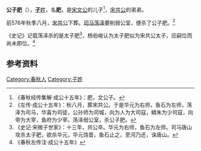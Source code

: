 {{Infobox 先秦人物
|名称= 公子肥
|图像=
|图说=
|姓=[[子姓|子]]
|氏=
|名=肥
|字=
|别名=
|别字=
|谥号=
|时代=春秋时期
|国家=
|身份=宋国公子
|出生=
|逝世=前576年
|在位=
|父=宋文公
|母=
|正妻=
|妾=
|子女=
|太子=
}}
'''公子肥'''（{{bd|？||前576年||}}），[[子姓|'''子'''姓]]，名'''肥'''，是[[宋文公|宋文公]]的儿子<ref>《春秋经传集解·成公十五年》：肥，文公子。</ref>，[[宋共公|宋共公]]的弟弟。

前576年秋季八月，[[宋共公|宋共公]]下葬。[[司马|司马]][[荡泽|荡泽]]要削弱公室，便杀了公子肥。<ref>《左传·成公十五年》：秋八月，葬宋共公。于是华元为右师，鱼石为左师，荡泽为司马，华喜为司徒，公孙师为司城，向为人为大司寇，鳞朱为少司寇，向带为大宰，鱼府为少宰。荡泽弱公室，杀公子肥。</ref>

《史记》记载荡泽杀的是太子肥<ref>《史记·宋微子世家》：十三年，共公卒。华元为右师，鱼石为左师。司马唐山攻杀太子肥，欲杀华元，华元饹晋，鱼石止之，至河乃还，诛唐山。</ref>，杨伯峻认为太子肥似为宋共公太子，应嗣位而尚未即位。<ref>《春秋左传注·成公十五年》</ref>

== 参考资料 ==
{{reflist}}

[[Category:春秋人|Category:春秋人]]
[[Category:子姓|Category:子姓]]
